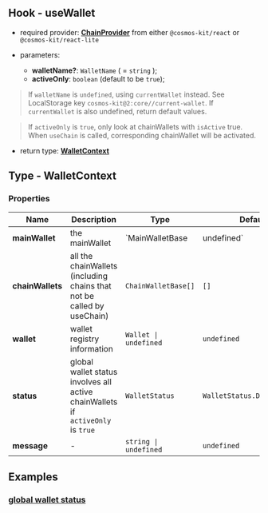 ## Hook - useWallet

- required provider: [**ChainProvider**](../provider/chain-provider) from either `@cosmos-kit/react` or `@cosmos-kit/react-lite`

- parameters:
  - **walletName?**: `WalletName` ( = `string` );
  - **activeOnly**: `boolean` (default to be `true`);

> If `walletName` is `undefined`, using `currentWallet` instead. See LocalStorage key `cosmos-kit@2:core//current-wallet`. If `currentWallet` is also undefined, return default values.

> If `activeOnly` is `true`, only look at chainWallets with `isActive` true. When `useChain` is called, corresponding chainWallet will be activated.

- return type: [**WalletContext**](#type---walletcontext)

## Type - WalletContext

### Properties

| Name             | Description                                                                     | Type                  | Default                     |
| ---------------- | ------------------------------------------------------------------------------- | --------------------- | --------------------------- |
| **mainWallet**   | the mainWallet                                                                  | `MainWalletBase       | undefined`                  |
| **chainWallets** | all the chainWallets (including chains that not be called by useChain)          | `ChainWalletBase[]`   | `[]`                        |
| **wallet**       | wallet registry information                                                     | `Wallet \| undefined` | `undefined`                 |
| **status**       | global wallet status involves all active chainWallets if `activeOnly` is `true` | `WalletStatus`        | `WalletStatus.Disconnected` |
| **message**      | -                                                                               | `string \| undefined` | `undefined`                 |

## Examples

### [global wallet status](https://github.com/hyperweb-io/cosmos-kit/blob/main/packages/example/pages/index.tsx)
